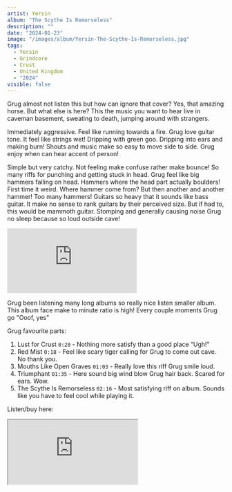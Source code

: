 ```yaml
---
artist: Yersin
album: "The Scythe Is Remorseless"
description: ""
date: "2024-01-23"
image: "/images/album/Yersin-The-Scythe-Is-Remorseless.jpg"
tags:
  - Yersin
  - Grindcore
  - Crust
  - United Kingdom
  - "2024"
visible: false
---
```


Grug almost not listen this but how can ignore that cover? Yes, that amazing horse. But what else is here? This the music you want to hear live in caveman basement, sweating to death, jumping around with strangers.

Immediately aggressive. Feel like running towards a fire. Grug love guitar tone. It feel like strings wet! Dripping with green goo. Dripping into ears and making burn! Shouts and music make so easy to move side to side. Grug enjoy when can hear accent of person!

Simple but very catchy. Not feeling make confuse rather make bounce! So many riffs for punching and getting stuck in head.
Grug feel like big hammers falling on head. Hammers where the head part actually boulders! First time it weird. Where hammer come from? But then another and another hammer! Too many hammers! Guitars so heavy that it sounds like bass guitar. It make no sense to rank guitars by their perceived size. But if had to, this would be mammoth guitar. Stomping and generally causing noise Grug no sleep because so loud outside cave!

<div class="embed-container">
  <iframe
    src="https://www.youtube-nocookie.com/embed/a9Mc07d6W-k?si=6iN2gFesLC5tCnKJ"
    frameborder="0"
    allow="accelerometer; autoplay; clipboard-write; encrypted-media; gyroscope; picture-in-picture; web-share"
    allowfullscreen
    class="embed-video"></iframe>
</div>

Grug been listening many long albums so really nice listen smaller album. This album face make to minute ratio is high! Every couple moments Grug go "Ooof, yes"

Grug favourite parts:

1. Lust for Crust `0:20` - Nothing more satisfy than a good place “Ugh!”
1. Red Mist `0:18` - Feel like scary tiger calling for Grug to come out cave. No thank you.
1. Mouths Like Open Graves `01:03` - Really love this riff Grug smile loud.
1. Triumphant `01:35` - Here sound big wind blow Grug hair back. Scared for ears. Wow.
1. The Scythe Is Remorseless `02:16` - Most satisfying riff on album. Sounds like you have to feel cool while playing it.

Listen/buy here:

<iframe
  style={{ border: "0", width: "350px", height: "690px" }}
  src="https://bandcamp.com/EmbeddedPlayer/album=1577151735/size=large/bgcol=333333/linkcol=ffffff/transparent=true/"
  seamless>
  <a href="https://yersinofficial.bandcamp.com/album/the-scythe-is-remorseless">
    The Scythe Is Remorseless by Yersin
  </a>
</iframe>

